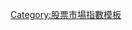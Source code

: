 {{Navbox
|name  = FTSE STI
|state = {{{state<includeonly>|collapsed</includeonly>}}}
|title = {{flagicon|Singapore}} [[新加坡海峽時報指數|新加坡海峽時報指數]]成份股
|listclass = hlist
|list1 = <div>
* [[新加坡腾飞集团|腾飞房地产信托]]
* [[凯德集团]]
* [[凯德商用新加坡信托|凯德商用信托]]
* [[凯德商务产业信托]]
* [[城市发展]]
* [[新捷运|康福德高]]
* [[星展银行|星展集团]]
* [[云顶新加坡]]
* [[普洛斯]]
* [[金光农业资源]]
* [[香港置地]]
* [[和记港口信托]]
* [[怡和合发]]
* [[吉宝集团]]
* [[华侨银行 (新加坡)|华侨银行]]
* {{link-en|新翔集团|SATS Ltd}}
* [[胜科工业]]
* [[胜科海事]]
* [[新航工程]]
* [[新加坡航空]]
* [[新加坡交易所]]
* [[新加坡报业控股|新加坡报业]]
* [[新科工程]]
* [[新加坡电信]]
* [[星和电信]]
* [[泰国酿酒]]
* [[大华银行]]
* [[华业集团]]
* [[丰益国际]]
* [[扬子江船业]]
}}<noinclude>
[[Category:股票市場指數模板]]
</noinclude>